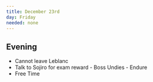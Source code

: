 ```yaml
---
title: December 23rd
day: Friday
needed: none
---
```


## Evening
- Cannot leave Leblanc
- Talk to Sojiro for exam reward - Boss Undies - Endure
- Free Time